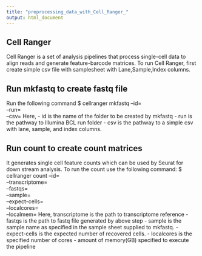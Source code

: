 ```yaml
---
title: "preprocessing_data_with_Cell_Ranger_"
output: html_document
---
```

## Cell Ranger
Cell Ranger is a set of analysis pipelines that process single-cell 
data to align reads and generate feature-barcode matrices.  To run Cell Ranger,
first create simple csv file with samplesheet with Lane,Sample,Index columns. 

## Run mkfastq to create fastq file
Run the following command
$ cellranger mkfastq --id= \
                   --run= \
                   --csv=
Here,
- id is the name of the folder to be created by mkfastq
- run is the pathway to Illumina BCL run folder
- csv is the pathway to a simple csv with lane, sample, and index columns.

## Run count to create count matrices
It generates single cell feature counts which can be used by Seurat for down
stream analysis. To run the count use the following command:
$ cellranger count --id= \
                   --transcriptome= \
                   --fastqs= \
                   --sample= \
                   --expect-cells= \
                   --localcores= \
                   --localmem=
Here,
transcriptome is the path to transcriptome reference
- fastqs is the path to fastq file generated by above step
- sample is the sample name as specified in the sample sheet supplied to mkfastq.
- expect-cells is the expected number of recovered cells. 
- localcores is the specified number of cores
- amount of memory(GB) specified to execute the pipeline